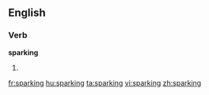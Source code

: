 ==English==

===Verb===
'''sparking'''

# {{present participle of|spark}}

[[fr:sparking]]
[[hu:sparking]]
[[ta:sparking]]
[[vi:sparking]]
[[zh:sparking]]